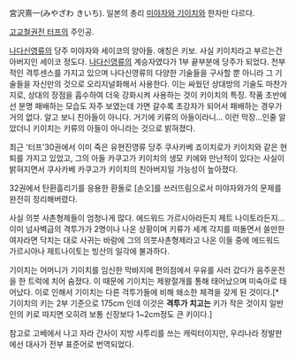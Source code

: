 宮沢熹一(みやざわ きいち). 일본의 총리 [[미야자와 기이치]]와 한자만 다르다.

[[고교철권전 터프]]의 주인공.

[[나다신영류]]의 당주 미야자와 세이코의 양아들. 애칭은 키보. 사실 키이치라고 부르는건 아버지인 세이코 정도다. [[나다신영류]]의 계승자였다가 1부 끝부분에 당주가 되었다. 천부적인 격투센스를 가지고 있으며 나다신영류의 다양한 기술들을 구사할 뿐 아니라 그 기술들을 자신만의 것으로 오리지널화해서 사용한다. 이는 싸웠던 상대방의 기술도 마찬가지로, 상대의 장점을 흡수하여 더욱 강화시켜 사용하는 것이 키이치의 특징. 작품 초반에선 분명 패배하는 모습도 자주 보였는데 가면 갈수록 초강자가 되어서 패배하는 경우가 거의 없다. 알고 보니 친아들이 아니다. 거기에 키류의 아들이라니... 이런 막장...인줄 알았더니 키이치는 키류의 아들이 아니라는 것으로 밝혀졌다. 

최근 '터프'30권에서 이미 죽은 유현진영류 당주 쿠사카베 죠이치로가 키이치와 같은 현퇴를 가지고 있었고, 그의 아들 카쿠고가 키이치의 생모 키에와 만난적이 있다는 사실이 밝혀지면서 쿠사카베 카쿠고가 키이치의 친아버지일 가능성이 높아졌다.

32권에서 탄환흘리기를 응용한 환돌로 [손오]를 쓰러뜨림으로서 미야자와가의 문제를 완전히 정리해버렸다.

사실 의붓 사촌형제들이 엄청나게 많다. 에드워드 가르시아라든지 제트 나이토라든지... 이미 넘사벽급의 격투가가 2명이나 나온 상황이며 키류가 세계 각지를 떠돌면서 쓸만한 여자라면 닥치는 대로 사귀는 바람에 그의  의붓사촌형제라고 나온 이들 중에 에드워드 가르시아나 제트나이토는 빙산의 일각에 불과하다.

기이치는 어머니가 기이치를 임신한 막바지에 편의점에서 우유를 사러 갔다가 음주운전을 한 트럭에 치어 숨졌다. 이 때문에 기이치는 제왕절개를 통해 태어났으며 미숙아로 태어났다. 이로 인해서 기이치는 다른 걱투가들에 비해 왜소한 체격을 갖게 된 것이다.[* 기이치의 키는 2부 기준으로 175cm 인데 이것은 '''격투가 치고는''' 키가 작은 것이지 일반인의 키로 따지면 오히려 보통 신장보다 1~2cm정도 큰 키이다.]

참고로 고베에서 나고 자라 간사이 지방 사투리를 쓰는 캐릭터이지만, 우리나라 정발판에선 대사가 전부 표준어로 번역되었다.
